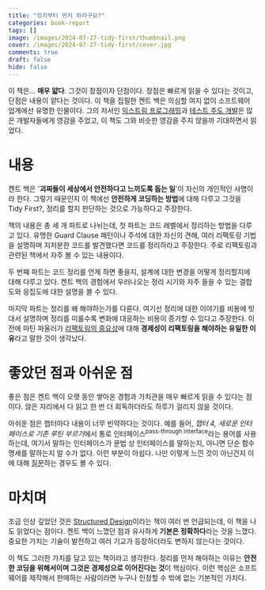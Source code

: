 ```yaml
---
title: "정리부터 먼저 하라구요?"
categories: book-report
tags: []
image: /images/2024-07-27-tidy-first/thumbnail.png
cover: /images/2024-07-27-tidy-first/cover.jpg
comments: true
draft: false
hide: false
---
```


이 책은... **매우 얇다**. 그것이 장점이자 단점이다. 장점은 빠르게 읽을 수 있다는 것이고, 단점은 내용이 얕다는 것이다. 이 책을 집필한 켄트 백은 의심할 여지 없이 소프트웨어 업계에선 유명한 인물이다. 그의 저서인 [익스트림 프로그래밍](https://m.yes24.com/Goods/Detail/2126201)과 [테스트 주도 개발](https://m.yes24.com/Goods/Detail/12246033)은 많은 개발자들에게 영감을 주었고, 이 책도 그와 비슷한 영감을 주지 않을까 기대하면서 읽었다.

# 내용

켄트 백은 '**괴짜들이 세상에서 안전하다고 느끼도록 돕는 일**'이 자신의 개인적인 사명이라 한다. 그렇기 때문인지 이 책에선 **안전하게 코딩하는 방법**에 대해 다루고 그것을 Tidy First?, 정리를 할지 판단하는 것으로 가능하다고 주장한다.

책의 내용은 총 세 개 파트로 나뉘는데, 첫 파트는 코드 레벨에서 정리하는 방법을 다루고 있다. 유명한 Guard Clause 패턴이나 주석에 대한 자신의 견해, 여러 리팩토링 기법을 설명하며 지저분한 코드를 발견했다면 코드를 정리하라고 주장한다. 주로 리팩토링과 관련된 책에서 자주 볼 수 있는 내용이다.

두 번째 파트는 코드 정리를 언제 하면 좋을지, 설계에 대한 변경을 어떻게 정리할지에 대해 다루고 있다. 켄트 백의 경험에서 우러나오는 정리 시기와 자주 들을 수 있는 결합도와 응집도에 대한 설명을 볼 수 있다.

마지막 파트는 정리를 왜 해야하는가를 다룬다. 여기선 정리에 대한 이야기를 비용에 빗대서 설명하며 정리를 미룰수록 변화에 대응하는 비용이 증가할 수 있다고 주장한다. 이전에 마틴 파울러가 [리팩토링의 중요성](https://youtu.be/mNPpfB8JSIU?feature=shared&t=1510)에 대해 **경제성이 리팩토링을 해야하는 유일한 이유**라고 말한 것이 생각났다.

# 좋았던 점과 아쉬운 점

좋은 점은 켄트 백이 오랫 동안 쌓아온 경험과 가치관을 매우 빠르게 읽을 수 있다는 점이다. 앉은 자리에서 다 읽고 한 번 더 회독하더라도 하루가 걸리지 않을 것이다.

아쉬운 점은 챕터마다 내용이 너무 빈약하다는 것이다. 예를 들어, *챕터 4, 새로운 인터페이스로 기존 루틴 부르기*에서 통로 인터페이스<sup>pass-through interface</sup>라는 용어를 사용하는데, 여기서 말하는 인터페이스가 문법 상 인터페이스를 말하는지, 아니면 단순 함수 명세를 말하는지 알 수가 없다. 이런 부분이 아쉽다. 나만 이렇게 느낀 것이 아닌건지 이에 대해 [질문](https://tidyfirst.substack.com/p/request-for-examples-pass-through/comments)하는 경우도 볼 수 있다.

# 마치며

조금 인상 깊었던 것은 [Structured Design](https://www.amazon.com/Structured-Design-Fundamentals-Discipline-Computer/dp/0138544719)이라는 책이 여러 번 언급되는데, 이 책을 나도 읽었다는 점이다. 켄트 백이 느꼈던 점과 유사하게 **기본은 정확하다**라는 것을 느꼈다. 중요한 가치는 기술이 발전하고 여러 기교가 등장하더라도 변하지 않는다는 것이다.

이 책도 그러한 가치를 담고 있는 책이라고 생각한다. 정리를 먼저 해야하는 이유는 **안전한 코딩을 위해서이며 그것은 경제성으로 이어진다는 것**이 핵심이다. 이런 핵심은 소프트웨어를 제작해서 판매하는 사람이라면 누구나 인정할 수 밖에 없는 기본적인 가치다.
